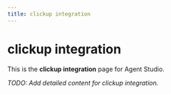 ```yaml
---
title: clickup integration
---
```


# clickup integration

This is the **clickup integration** page for Agent Studio.

_TODO: Add detailed content for clickup integration._
